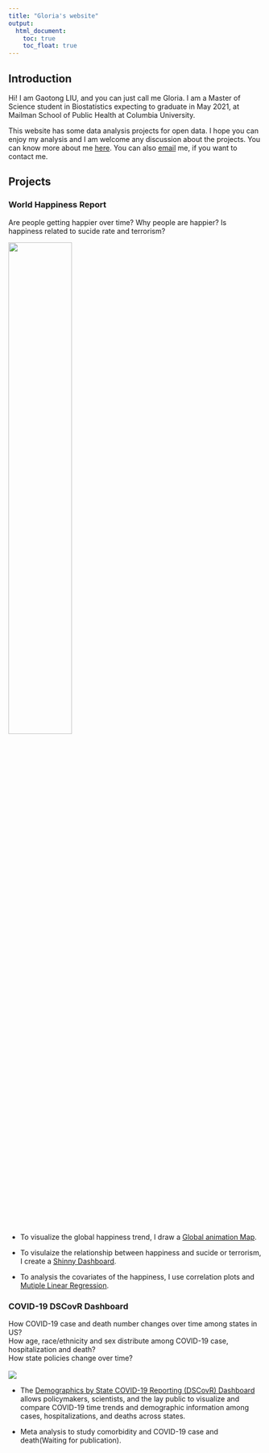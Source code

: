 ```yaml
---
title: "Gloria's website"
output: 
  html_document:
    toc: true
    toc_float: true
---
```

## Introduction
Hi! I am Gaotong LIU, and you can just call me Gloria. I am a Master of Science student in Biostatistics expecting to graduate in May 2021, at Mailman School of Public Health at Columbia University. 

This website has some data analysis projects for open data. I hope you can enjoy my analysis and I am welcome any discussion about the projects. You can know more about me [here](about.html). You can also [email](mailto:<gl2677@cumc.columbia.edu>) me, if you want to contact me.

## Projects
### World Happiness Report

Are people getting happier over time?
Why people are happier? 
Is happiness related to sucide rate and terrorism?

<img src="images/The-World-Happiness-Report.jpg" style="width:50%">

* To visualize the global happiness trend, I draw a [Global animation Map](global_animation_plot.html).

* To visulaize the relationship between happiness and sucide or terrorism, I create a [Shinny Dashboard](https://yuqimiao.shinyapps.io/Rshinny/).

* To analysis the covariates of the happiness, I use correlation plots and [Mutiple Linear Regression](MLR.html).


### COVID-19 DSCovR Dashboard 

How COVID-19 case and death number changes over time among states in US?<br />
How age, race/ethnicity and sex distribute among COVID-19 case, hospitalization and death?<br />
How state policies change over time?<br />
<br />
<img src="images/DSCovR Dashboard .jpg">
<br />

* The [Demographics by State COVID-19 Reporting (DSCovR) Dashboard](https://gaotongliu.shinyapps.io/dscovr_dashboard/) allows policymakers, scientists, and the lay public to visualize and compare COVID-19 time trends and demographic information among cases, hospitalizations, and deaths across states.

* Meta analysis to study comorbidity and COVID-19 case and death(Waiting for publication).